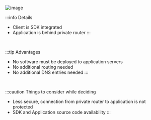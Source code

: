 ![image](../images/1.5.png)

:::info Details
- Client is SDK integrated
- Application is behind private router
:::

&nbsp;

:::tip Advantages
- No software must be deployed to application servers
- No additional routing needed
- No additional DNS entries needed
:::
    
&nbsp;

:::caution Things to consider while deciding
- Less secure, connection from private router to application is not protected
- SDK and Application source code availability
:::